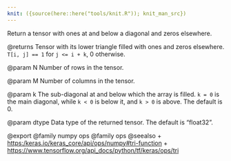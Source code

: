 ```yaml
---
knit: ({source(here::here("tools/knit.R")); knit_man_src})
---
```

Return a tensor with ones at and below a diagonal and zeros elsewhere.

@returns
Tensor with its lower triangle filled with ones and zeros elsewhere.
`T[i, j] == 1` for `j <= i + k`, 0 otherwise.

@param N
Number of rows in the tensor.

@param M
Number of columns in the tensor.

@param k
The sub-diagonal at and below which the array is filled.
`k = 0` is the main diagonal, while `k < 0` is below it, and
`k > 0` is above. The default is 0.

@param dtype
Data type of the returned tensor. The default is "float32".

@export
@family numpy ops
@family ops
@seealso
+ <https:/keras.io/keras_core/api/ops/numpy#tri-function>
+ <https://www.tensorflow.org/api_docs/python/tf/keras/ops/tri>

